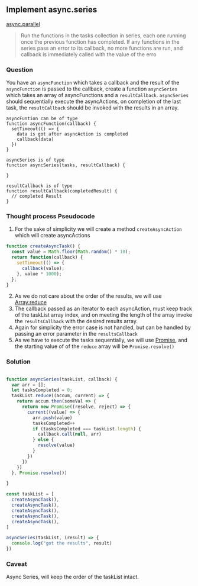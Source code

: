 ## Implement async.series


[async.parallel](https://caolan.github.io/async/docs.html#series) 

>Run the functions in the tasks collection in series, each one running once the previous function has completed. If any functions in the series pass an error to its callback, no more functions are run, and callback is immediately called with the value of the erro

### Question
You have an `asyncFunction` which takes a callback and the result of the `asyncFunction` is passed to the callback,
create a function `asyncSeries` which takes an array of asyncFunctions and a `resultCallback`. `asyncSeries` should sequentially
execute the asyncActions, on completion of the last task, the `resultCallback` should be invoked with the results in an array.
```text
asyncFuntion can be of type
function asyncFunction(callback) {
  setTimeout(() => {
    data is got after asyncAction is completed
    callback(data)
  })
}

asyncSeries is of type
function asyncSeries(tasks, resultCallback) {

}

resultCallback is of type
function resultCallback(completedResult) {
  // completed Result
}
```

### Thought process Pseudocode
1. For the sake of simplicity we will create a method `createAsyncAction` which will create asyncActions
```javascript
function createAsyncTask() {
  const value = Math.floor(Math.random() * 10);
  return function(callback) {
    setTimeout(() => {
      callback(value);
    }, value * 1000);
  };
}
```
2. As we do not care about the order of the results, we will use [Array.reduce](https://developer.mozilla.org/en-US/docs/Web/JavaScript/Reference/Global_Objects/Array/Reduce)  
3. The callback passed as an iterator to each asyncAction, must keep track of the taskList array index, and on meeting the length of the array
invoke the `resultsCallback` with the desired results array.
4. Again for simplicity the error case is not handled, but can be handled by passing an error parameter in the `resultsCallback`
5. As we have to execute the tasks sequentially, we will use [Promise](https://developer.mozilla.org/en-US/docs/Web/JavaScript/Reference/Global_Objects/Promise), and the starting value of 
of the `reduce` array will be `Promise.resolve()`

### Solution
```javascript

function asyncSeries(taskList, callback) {
  var arr = [];
  let tasksCompleted = 0;
  taskList.reduce((accum, current) => {
    return accum.then(someVal => {
      return new Promise((resolve, reject) => {
        current((value) => {
          arr.push(value)
          tasksCompleted++
          if (tasksCompleted === taskList.length) {
            callback.call(null, arr)
          } else {
            resolve(value)
          }
        })
      })
    })
  }, Promise.resolve())

}

const taskList = [
  createAsyncTask(),
  createAsyncTask(),
  createAsyncTask(),
  createAsyncTask(),
  createAsyncTask(),
]

asyncSeries(taskList, (result) => {
  console.log("got the results", result)
})

``` 

### Caveat
Async Series, will keep the order of the taskList intact. 